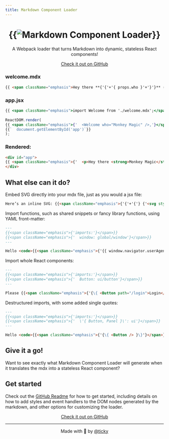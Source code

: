 ```yaml
---
title: Markdown Component Loader
---
```

<center>
<h1>{{<img src={require('./images/logo.svg')} alt="Markdown Component Loader" />}}</h1>

A Webpack loader that turns Markdown into dynamic, stateless React components!

<a class="github-link" href="https://github.com/ticky/markdown-component-loader">Check it out on GitHub</a>
</center>

### welcome.mdx
```markdown
{{ <span className="emphasis">Hey there **{'{'+'{ props.who }'+'}'}** ✌🏼</span> }}
```

### app.jsx
```jsx
{{ <span className="emphasis">import Welcome from './welcome.mdx';</span> }}
 
ReactDOM.render(
{{ <span className="emphasis">{'  <Welcome who="Monkey Magic" />,'}</span>}}
{{`  document.getElementById('app')`}}
);
```

### Rendered:
```html
<div id="app">
{{ <span className="emphasis">{'  <p>Hey there <strong>Monkey Magic</strong> ✌️</p>'}</span>}}
</div>
```

## What else can it do?

Embed SVG directly into your mdx file, just as you would a jsx file:

```markdown
Here’s an inline SVG: {{<span className="emphasis">{'{'+'{'} {'<svg style={{ display: \'inline\', height: \'1em\'}} viewBox="0 0 304 290"><path fill="none" stroke="currentColor" strokeWidth="16" d="M2,111 h300 l-242.7,176.3 92.7,-285.3 92.7,285.3 z" /></svg>'} {'}'+'}'}</span>}}. You can see that nested curly braces are also fully supported.
```

Import functions, such as shared snippets or fancy library functions, using YAML front-matter:

```markdown
---
{{<span className="emphasis">{'imports:'}</span>}}
{{<span className="emphasis">{'  window: global/window'}</span>}}
---

Hello <code>{{<span className="emphasis">{'{{ window.navigator.userAgent }}'}</span>}}</code>
```

Import whole React components:

```markdown
---
{{<span className="emphasis">{'imports:'}</span>}}
{{<span className="emphasis">{'  Button: ui/button'}</span>}}
---

Please {{<span className="emphasis">{'{\{ <Button path="/login">Login</Button> }\}'}</span>}}
```

Destructured imports, with some added single quotes:

```markdown
---
{{<span className="emphasis">{'imports:'}</span>}}
{{<span className="emphasis">{'  \'{ Button, Panel }\': ui'}</span>}}
---

Hello <code>{{<span className="emphasis">{'{\{ <Button /> }\}'}</span>}}</code>
```

## Give it a go!

Want to see exactly what Markdown Component Loader will generate when it translates the mdx into a stateless React component?

## Get started

Check out the [GitHub Readme](https://github.com/ticky/markdown-component-loader) for how to get started, including details on how to add styles and event handlers to the DOM nodes generated by the markdown, and other options for customizing the loader.

<center>
<a class="github-link" href="https://github.com/ticky/markdown-component-loader">Check it out on GitHub</a>

---

Made with 💜 by [@ticky](https://twitter.com/ticky)
</center>
